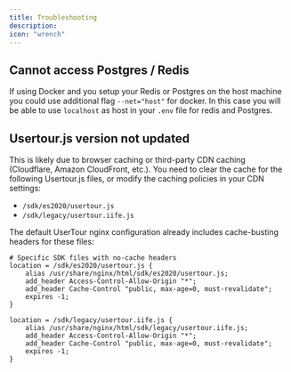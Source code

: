 ```yaml
---
title: Troubleshooting
description: 
icon: "wrench"
---
```


## Cannot access Postgres / Redis
If using Docker and you setup your Redis or Postgres on the host machine you could use additional flag `--net="host"` for docker. In this case you will be able to use `localhost` as host in your `.env` file for redis and Postgres.

## Usertour.js version not updated

This is likely due to browser caching or third-party CDN caching (Cloudflare, Amazon CloudFront, etc.). You need to clear the cache for the following Usertour.js files, or modify the caching policies in your CDN settings:

- `/sdk/es2020/usertour.js`
- `/sdk/legacy/usertour.iife.js`

The default UserTour nginx configuration already includes cache-busting headers for these files:

```nginx
# Specific SDK files with no-cache headers
location = /sdk/es2020/usertour.js {
    alias /usr/share/nginx/html/sdk/es2020/usertour.js;
    add_header Access-Control-Allow-Origin "*";
    add_header Cache-Control "public, max-age=0, must-revalidate";
    expires -1;
}

location = /sdk/legacy/usertour.iife.js {
    alias /usr/share/nginx/html/sdk/legacy/usertour.iife.js;
    add_header Access-Control-Allow-Origin "*";
    add_header Cache-Control "public, max-age=0, must-revalidate";
    expires -1;
}
```
